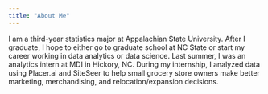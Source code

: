 ```yaml
---
title: "About Me"
---
```


I am a third-year statistics major at Appalachian State University. After I graduate, I hope to either go to graduate school at NC State or start my career working in data analytics or data science. Last summer, I was an analytics intern at MDI in Hickory, NC. During my internship, I analyzed data using Placer.ai and SiteSeer to help small grocery store owners make better marketing, merchandising, and relocation/expansion decisions.  





